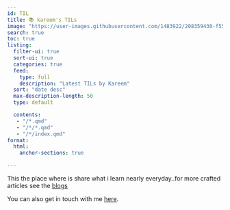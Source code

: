 ```yaml
---
id: TIL
title: 📚 kareem's TILs
image: "https://user-images.githubusercontent.com/1483922/208359430-f55d7503-3a98-4875-a35c-16314c9439d0.png"
search: true
toc: true
listing:
  filter-ui: true
  sort-ui: true
  categories: true
  feed:
    type: full 
    description: "Latest TILs by Kareem" 
  sort: "date desc"
  max-description-length: 50
  type: default

  contents: 
   - "/*.qmd"
   - "/*/*.qmd"
   - "/*/index.qmd"
format: 
  html:
    anchor-sections: true

---
```

This the place where is share what i learn nearly everyday..for more crafted articles see the [blogs](../blog/feed.qmd)

You can also get in touch with me [here](../index.qmd).

